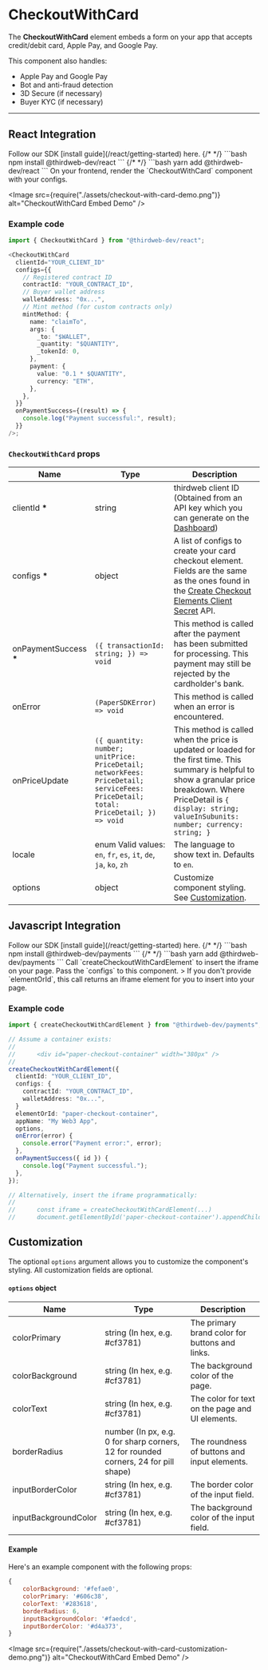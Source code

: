 
# CheckoutWithCard

The **CheckoutWithCard** element embeds a form on your app that accepts credit/debit card, Apple Pay, and Google Pay.

This component also handles:

- Apple Pay and Google Pay
- Bot and anti-fraud detection
- 3D Secure (if necessary)
- Buyer KYC (if necessary)

---

## React Integration

<Steps>
	<Step title="Install the React SDK">
  Follow our SDK [install guide](/react/getting-started) here.
   {/* <!-- prettier-ignore --> */}
		```bash
    npm install @thirdweb-dev/react
    ```
    {/* <!-- prettier-ignore --> */}
		```bash
    yarn add @thirdweb-dev/react
    ```
	</Step>
  <Step title="Embed your component">
    On your frontend, render the `CheckoutWithCard` component with your configs.
  </Step>
</Steps>

<Image
	src={require("./assets/checkout-with-card-demo.png")}
	alt="CheckoutWithCard Embed Demo"
/>

### Example code

```typescript
import { CheckoutWithCard } from "@thirdweb-dev/react";

<CheckoutWithCard
  clientId="YOUR_CLIENT_ID"
  configs={{
    // Registered contract ID
    contractId: "YOUR_CONTRACT_ID",
    // Buyer wallet address
    walletAddress: "0x...",
    // Mint method (for custom contracts only)
    mintMethod: {
      name: "claimTo",
      args: {
        _to: "$WALLET",
        _quantity: "$QUANTITY",
        _tokenId: 0,
      },
      payment: {
        value: "0.1 * $QUANTITY",
        currency: "ETH",
      },
    },
  }}
  onPaymentSuccess={(result) => {
    console.log("Payment successful:", result);
  }}
/>;
```

### `CheckoutWithCard` props

| Name                    | Type                                                                                                                              | Description                                                                                                                                                                                                                      |
| ----------------------- | --------------------------------------------------------------------------------------------------------------------------------- | -------------------------------------------------------------------------------------------------------------------------------------------------------------------------------------------------------------------------------- |
| clientId **\***         | string                                                                                                                            | thirdweb client ID (Obtained from an API key which you can generate on the [Dashboard](https://thirdweb.com/dashboard))                                                                                                          |
| configs **\***          | object                                                                                                                            | A list of configs to create your card checkout element. Fields are the same as the ones found in the [Create Checkout Elements Client Secret](https://docs.withpaper.com/reference/create-checkout-elements-client-secret) API.  |
| onPaymentSuccess **\*** | `({ transactionId: string; }) => void`                                                                                            | This method is called after the payment has been submitted for processing. This payment may still be rejected by the cardholder's bank.                                                                                          |
| onError                 | `(PaperSDKError) => void`                                                                                                         | This method is called when an error is encountered.                                                                                                                                                                              |
| onPriceUpdate           | `({ quantity: number; unitPrice: PriceDetail; networkFees: PriceDetail; serviceFees: PriceDetail; total: PriceDetail; }) => void` | This method is called when the price is updated or loaded for the first time. This summary is helpful to show a granular price breakdown. Where PriceDetail is `{ display: string; valueInSubunits: number; currency: string; }` |
| locale                  | enum Valid values: `en`, `fr`, `es`, `it`, `de`, `ja`, `ko`, `zh`                                                                 | The language to show text in. Defaults to `en`.                                                                                                                                                                                  |
| options                 | object                                                                                                                            | Customize component styling. See [Customization](#customization).                                                                                                                                                                |

## Javascript Integration

<Steps>
	<Step title="Install the Javascript SDK with your preferred package manager">
  Follow our SDK [install guide](/react/getting-started) here.
   {/* <!-- prettier-ignore --> */}
		```bash
    npm install @thirdweb-dev/payments
    ```
    {/* <!-- prettier-ignore --> */}
		```bash
    yarn add @thirdweb-dev/payments
    ```
	</Step>
  <Step title="Add your iframe">
    Call `createCheckoutWithCardElement` to insert the iframe on your page. Pass the `configs` to this component.
    >  If you don't provide `elementOrId`, this call returns an iframe element for you to insert into your page.
  </Step>
</Steps>

### Example code

```typescript
import { createCheckoutWithCardElement } from "@thirdweb-dev/payments";

// Assume a container exists:
//
//		<div id="paper-checkout-container" width="380px" />
//
createCheckoutWithCardElement({
  clientId: "YOUR_CLIENT_ID",
  configs: {
    contractId: "YOUR_CONTRACT_ID",
    walletAddress: "0x...",
  }
  elementOrId: "paper-checkout-container",
  appName: "My Web3 App",
  options,
  onError(error) {
    console.error("Payment error:", error);
  },
  onPaymentSuccess({ id }) {
    console.log("Payment successful.");
  },
});

// Alternatively, insert the iframe programmatically:
//
//		const iframe = createCheckoutWithCardElement(...)
//		document.getElementById('paper-checkout-container').appendChild(iframe);

```

## Customization

The optional `options` argument allows you to customize the component's styling. All customization fields are optional.

#### `options` object

| Name                 | Type                                                                                | Description                                     |
| -------------------- | ----------------------------------------------------------------------------------- | ----------------------------------------------- |
| colorPrimary         | string (In hex, e.g. #cf3781)                                                       | The primary brand color for buttons and links.  |
| colorBackground      | string (In hex, e.g. #cf3781)                                                       | The background color of the page.               |
| colorText            | string (In hex, e.g. #cf3781)                                                       | The color for text on the page and UI elements. |
| borderRadius         | number (In px, e.g. 0 for sharp corners, 12 for rounded corners, 24 for pill shape) | The roundness of buttons and input elements.    |
| inputBorderColor     | string (In hex, e.g. #cf3781)                                                       | The border color of the input field.            |
| inputBackgroundColor | string (In hex, e.g. #cf3781)                                                       | The background color of the input field.        |

#### Example

Here's an example component with the following props:

```javascript
{
	colorBackground: '#fefae0',
	colorPrimary: '#606c38',
	colorText: '#283618',
	borderRadius: 6,
	inputBackgroundColor: '#faedcd',
	inputBorderColor: '#d4a373',
}
```

<Image
	src={require("./assets/checkout-with-card-customization-demo.png")}
	alt="CheckoutWithCard Embed Demo"
/>

